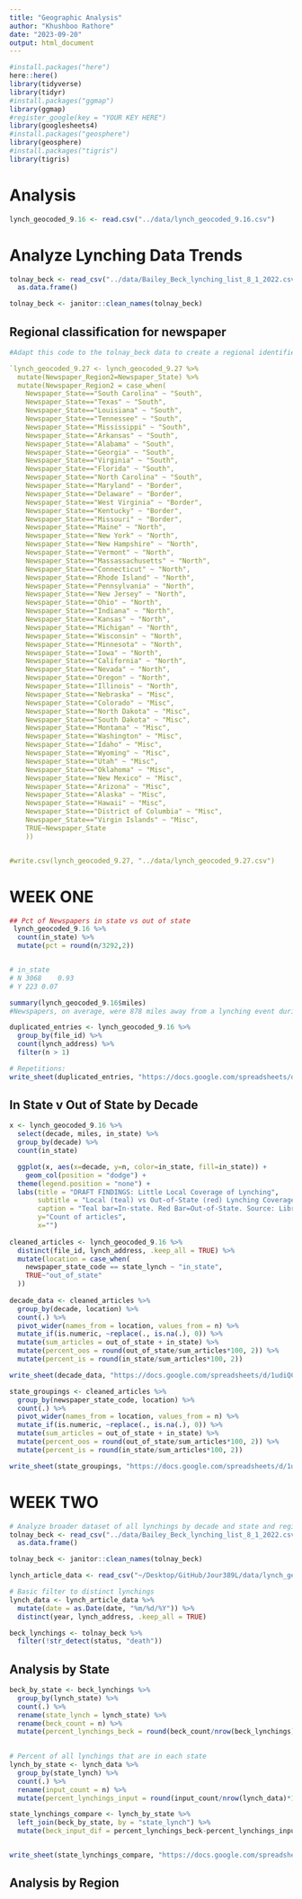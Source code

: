 ```yaml
---
title: "Geographic Analysis"
author: "Khushboo Rathore"
date: "2023-09-20"
output: html_document
---
```


```r
#install.packages("here")
here::here()
library(tidyverse)
library(tidyr)
#install.packages("ggmap")
library(ggmap)
#register_google(key = "YOUR KEY HERE")
library(googlesheets4)
#install.packages("geosphere")
library(geosphere)
#install.packages("tigris")
library(tigris)
```
# Analysis
```r
lynch_geocoded_9.16 <- read.csv("../data/lynch_geocoded_9.16.csv")

```

# Analyze Lynching Data Trends
```r
tolnay_beck <- read_csv("../data/Bailey_Beck_lynching_list_8_1_2022.csv") %>% 
  as.data.frame()

tolnay_beck <- janitor::clean_names(tolnay_beck)

```

## Regional classification for newspaper
```r
#Adapt this code to the tolnay_beck data to create a regional identifier

`lynch_geocoded_9.27 <- lynch_geocoded_9.27 %>% 
  mutate(Newspaper_Region2=Newspaper_State) %>% 
  mutate(Newspaper_Region2 = case_when(
    Newspaper_State=="South Carolina" ~ "South",
    Newspaper_State=="Texas" ~ "South",
    Newspaper_State=="Louisiana" ~ "South",
    Newspaper_State=="Tennessee" ~ "South",
    Newspaper_State=="Mississippi" ~ "South",
    Newspaper_State=="Arkansas" ~ "South",
    Newspaper_State=="Alabama" ~ "South",
    Newspaper_State=="Georgia" ~ "South",
    Newspaper_State=="Virginia" ~ "South",
    Newspaper_State=="Florida" ~ "South",
    Newspaper_State=="North Carolina" ~ "South",
    Newspaper_State=="Maryland" ~ "Border",
    Newspaper_State=="Delaware" ~ "Border",
    Newspaper_State=="West Virginia" ~ "Border",
    Newspaper_State=="Kentucky" ~ "Border",
    Newspaper_State=="Missouri" ~ "Border",
    Newspaper_State=="Maine" ~ "North",
    Newspaper_State=="New York" ~ "North",
    Newspaper_State=="New Hampshire" ~ "North",
    Newspaper_State=="Vermont" ~ "North",
    Newspaper_State=="Massassachusetts" ~ "North",
    Newspaper_State=="Connecticut" ~ "North",
    Newspaper_State=="Rhode Island" ~ "North",
    Newspaper_State=="Pennsylvania" ~ "North",
    Newspaper_State=="New Jersey" ~ "North",
    Newspaper_State=="Ohio" ~ "North",
    Newspaper_State=="Indiana" ~ "North",
    Newspaper_State=="Kansas" ~ "North",
    Newspaper_State=="Michigan" ~ "North",
    Newspaper_State=="Wisconsin" ~ "North",
    Newspaper_State=="Minnesota" ~ "North",
    Newspaper_State=="Iowa" ~ "North",
    Newspaper_State=="California" ~ "North",
    Newspaper_State=="Nevada" ~ "North",
    Newspaper_State=="Oregon" ~ "North",
    Newspaper_State=="Illinois" ~ "North",
    Newspaper_State=="Nebraska" ~ "Misc",
    Newspaper_State=="Colorado" ~ "Misc",
    Newspaper_State=="North Dakota" ~ "Misc",
    Newspaper_State=="South Dakota" ~ "Misc",
    Newspaper_State=="Montana" ~ "Misc",
    Newspaper_State=="Washington" ~ "Misc",
    Newspaper_State=="Idaho" ~ "Misc",
    Newspaper_State=="Wyoming" ~ "Misc",
    Newspaper_State=="Utah" ~ "Misc",
    Newspaper_State=="Oklahoma" ~ "Misc",
    Newspaper_State=="New Mexico" ~ "Misc",
    Newspaper_State=="Arizona" ~ "Misc",
    Newspaper_State=="Alaska" ~ "Misc",
    Newspaper_State=="Hawaii" ~ "Misc",
    Newspaper_State=="District of Columbia" ~ "Misc",
    Newspaper_State=="Virgin Islands" ~ "Misc",
    TRUE~Newspaper_State
    )) 


#write.csv(lynch_geocoded_9.27, "../data/lynch_geocoded_9.27.csv")
```

# WEEK ONE
```r
## Pct of Newspapers in state vs out of state
 lynch_geocoded_9.16 %>% 
  count(in_state) %>% 
  mutate(pct = round(n/3292,2))


# in_state
# N	3068	0.93		
# Y	223	0.07	

summary(lynch_geocoded_9.16$miles)
#Newspapers, on average, were 878 miles away from a lynching event during the whole time period

duplicated_entries <- lynch_geocoded_9.16 %>% 
  group_by(file_id) %>% 
  count(lynch_address) %>% 
  filter(n > 1)

# Repetitions: 
write_sheet(duplicated_entries, "https://docs.google.com/spreadsheets/d/1mt-K372GEtjE_v0qeiX-57MlnAD-9tT5f4AZr4NxZnY/edit#gid=0")


```

## In State v Out of State by Decade
```r

x <- lynch_geocoded_9.16 %>% 
  select(decade, miles, in_state) %>% 
  group_by(decade) %>% 
  count(in_state)

  ggplot(x, aes(x=decade, y=n, color=in_state, fill=in_state)) +
    geom_col(position = "dodge") + 
  theme(legend.position = "none") +
  labs(title = "DRAFT FINDINGS: Little Local Coverage of Lynching",
       subtitle = "Local (teal) vs Out-of-State (red) Lynching Coverage",
       caption = "Teal bar=In-state. Red Bar=Out-of-State. Source: Library of Congress. n=3188 Graphic by Rob Wells. Sept 20 2024",
       y="Count of articles",
       x="")
  
cleaned_articles <- lynch_geocoded_9.16 %>% 
  distinct(file_id, lynch_address, .keep_all = TRUE) %>% 
  mutate(location = case_when(
    newspaper_state_code == state_lynch ~ "in_state",
    TRUE~"out_of_state"
  ))
  
decade_data <- cleaned_articles %>% 
  group_by(decade, location) %>% 
  count(.) %>% 
  pivot_wider(names_from = location, values_from = n) %>% 
  mutate_if(is.numeric, ~replace(., is.na(.), 0)) %>% 
  mutate(sum_articles = out_of_state + in_state) %>% 
  mutate(percent_oos = round(out_of_state/sum_articles*100, 2)) %>% 
  mutate(percent_is = round(in_state/sum_articles*100, 2))

write_sheet(decade_data, "https://docs.google.com/spreadsheets/d/1udiQCGe-Qou-WlAiBYJgW23AccOx-_4pNHKNjzIreXA/edit#gid=0")

state_groupings <- cleaned_articles %>%
  group_by(newspaper_state_code, location) %>% 
  count(.) %>% 
  pivot_wider(names_from = location, values_from = n) %>% 
  mutate_if(is.numeric, ~replace(., is.na(.), 0)) %>% 
  mutate(sum_articles = out_of_state + in_state) %>% 
  mutate(percent_oos = round(out_of_state/sum_articles*100, 2)) %>% 
  mutate(percent_is = round(in_state/sum_articles*100, 2))

write_sheet(state_groupings, "https://docs.google.com/spreadsheets/d/1udiQCGe-Qou-WlAiBYJgW23AccOx-_4pNHKNjzIreXA/edit#gid=0")

```

# WEEK TWO
```r
# Analyze broader dataset of all lynchings by decade and state and region. Want to see if our sample of lynchings by state is skewed. Total and percentage by state. Group in Regional categories. Next, calculate baseline totals of the newspapers in the states. 
tolnay_beck <- read_csv("../data/Bailey_Beck_lynching_list_8_1_2022.csv") %>% 
  as.data.frame()

tolnay_beck <- janitor::clean_names(tolnay_beck)

lynch_article_data <- read_csv("~/Desktop/GitHub/Jour389L/data/lynch_geocoded_9.27.csv")

# Basic filter to distinct lynchings
lynch_data <- lynch_article_data %>% 
  mutate(date = as.Date(date, "%m/%d/%Y")) %>% 
  distinct(year, lynch_address, .keep_all = TRUE)

beck_lynchings <- tolnay_beck %>% 
  filter(!str_detect(status, "death"))

```

## Analysis by State
```r
beck_by_state <- beck_lynchings %>%
  group_by(lynch_state) %>% 
  count(.) %>% 
  rename(state_lynch = lynch_state) %>% 
  rename(beck_count = n) %>% 
  mutate(percent_lynchings_beck = round(beck_count/nrow(beck_lynchings)*100,2))
    

# Percent of all lynchings that are in each state
lynch_by_state <- lynch_data %>% 
  group_by(state_lynch) %>% 
  count(.) %>% 
  rename(input_count = n) %>% 
  mutate(percent_lynchings_input = round(input_count/nrow(lynch_data)*100,2))

state_lynchings_compare <- lynch_by_state %>% 
  left_join(beck_by_state, by = "state_lynch") %>% 
  mutate(beck_input_dif = percent_lynchings_beck-percent_lynchings_input)


write_sheet(state_lynchings_compare, "https://docs.google.com/spreadsheets/d/1udiQCGe-Qou-WlAiBYJgW23AccOx-_4pNHKNjzIreXA/edit#gid=0", sheet = "state_lynchings_compare")
```

## Analysis by Region


